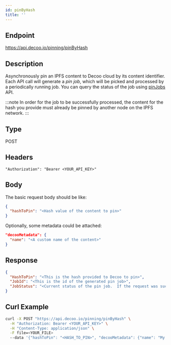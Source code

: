 ```yaml
---
id: pinByHash
title: ''
---
```


## Endpoint
https://api.decoo.io/pinning/pinByHash

## Description
Asynchronously pin an IPFS content to Decoo cloud by its content identifier. Each API call will generate a *pin job*, which will be picked and processed by a periodically running job. You can query the status of the job using [pinJobs](pinning/pin-jobs.mdx) API.


:::note
In order for the job to be successfully processed, the content for the hash you provide must already be pinned by another node on the IPFS network.
:::

## Type
POST

## Headers
```
"Authorization": "Bearer <YOUR_API_KEY>"
```

## Body

The basic request body should be like:
```json
{
  "hashToPin": "<Hash value of the content to pin>"
}
```

Optionally, some metadata could be attached:
```json
"decooMetadata": {
  "name": "<A custom name of the content>"
}
```

## Response
```json
{
  "HashToPin": "<This is the hash provided to Decoo to pin>",
  "JobId": "<This is the id of the generated pin job>",
  "JobStatus": "<Current status of the pin job.  If the request was successful, the status should be 'queued'>"
}
```

## Curl Example
```sh
curl -X POST "https://api.decoo.io/pinning/pinByHash" \
  -H "Authorization: Bearer <YOUR_API_KEY>" \
  -H "Content-Type: application/json" \
  -F file=<YOUR_FILE>
  --data '{"hashToPin": "<HASH_TO_PIN>", "decooMetadata": {"name": "My File"}}'
```
